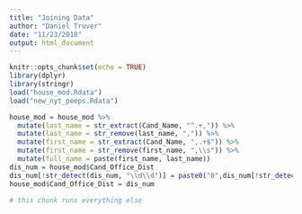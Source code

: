 ```yaml
---
title: "Joining Data"
author: "Daniel Truver"
date: "11/23/2018"
output: html_document
---
```


```r
knitr::opts_chunk$set(echo = TRUE)
library(dplyr)
library(stringr)
load("house_mod.Rdata")
load("new_nyt_peeps.Rdata")
```

```r
house_mod = house_mod %>%
  mutate(last_name = str_extract(Cand_Name, "^.+,")) %>%
  mutate(last_name = str_remove(last_name, ",")) %>%
  mutate(first_name = str_extract(Cand_Name, ",.+$")) %>%
  mutate(first_name = str_remove(first_name, ",\\s")) %>%
  mutate(full_name = paste(first_name, last_name))
dis_num = house_mod$Cand_Office_Dist
dis_num[!str_detect(dis_num, "\\d\\d")] = paste0("0",dis_num[!str_detect(dis_num, "\\d\\d")])
house_mod$Cand_Office_Dist = dis_num
```

```r
# this chunk runs everything else
```


<!--
```r
st = "CA"
# name_join = lapply(state.abb, function(st){
  t = new_peeps[[st]]
  join_peeps = tolower(t$dems)
  join_peeps = str_extract(join_peeps, "[a-z]+\\s[a-z]+\\s")
  house_state = house_mod %>%
    filter(Cand_Office_St == st)
  lasts = str_remove(house_state$last_name, "-")
  first = house_state$first_name
  fulls = house_state$full_name
  in.join_lasts = unlist(lapply(lasts, function(l){
    temp = which(str_detect(join_peeps, l))
    ifelse(length(temp) < 1, NA, temp)
  }))
  house_state = house_state[!is.na(in.join_lasts),]
  t$unit_district = rownames(t)
  house_state = house_state %>%
    mutate(unit_district = paste(Cand_Office_St, Cand_Office_Dist, sep = "_"))
  new_t = inner_join(t, house_state, by = "unit_district") 
  new_t = new_t %>%
    select(full_name, uncon, unit_district, Cand_Party_Affiliation,
           Cand_Incumbent_Challenger_Open_Seat, Total_Disbursement, Coverage_End_Date) %>%
    filter(Cand_Party_Affiliation == "DEM")
# })
# names(name_join) = state.abb
```
--->